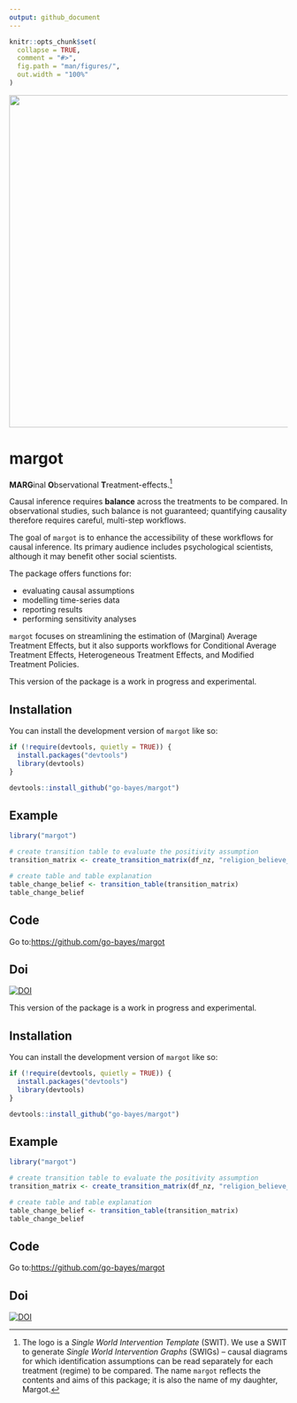 ```yaml
---
output: github_document
---
```


<!-- README.md is generated from README.Rmd. Please edit that file -->

```r
knitr::opts_chunk$set(
  collapse = TRUE,
  comment = "#>",
  fig.path = "man/figures/",
  out.width = "100%"
)
```


<!-- ```{r, include = FALSE} -->
<!-- library(here) -->
<!-- # GitHub pages -->
<!-- file.create("docs/.nojekyll", showWarnings = FALSE) -->
<!-- ``` -->


<!-- badges: start -->
<img src="man/figures/margot.png" width = 600>

<!-- badges: end -->

# margot

**MARG**inal **O**bservational **T**reatment-effects.[^1]

Causal inference requires **balance** across the treatments to be compared. In observational studies, such balance is not guaranteed; quantifying causality therefore requires careful, multi-step workflows. 

The goal of `margot` is to enhance the accessibility of these workflows for causal inference. Its primary audience includes psychological scientists, although it may benefit other social scientists.

The package offers functions for:

- evaluating causal assumptions
- modelling time-series data
- reporting results
- performing sensitivity analyses

`margot` focuses on streamlining the estimation of (Marginal) Average
Treatment Effects, but it also supports workflows for Conditional
Average Treatment Effects, Heterogeneous Treatment Effects, and Modified
Treatment Policies. 

This version of the package is a work in progress and experimental.

## Installation

You can install the development version of `margot` like so:

``` r
if (!require(devtools, quietly = TRUE)) {
  install.packages("devtools")
  library(devtools)
}

devtools::install_github("go-bayes/margot")
```

## Example

``` r
library("margot")

# create transition table to evaluate the positivity assumption
transition_matrix <- create_transition_matrix(df_nz, "religion_believe_god", "id")

# create table and table explanation
table_change_belief <- transition_table(transition_matrix)
table_change_belief
```

## Code

Go to:<https://github.com/go-bayes/margot>

## Doi

[![DOI](https://zenodo.org/badge/766117235.svg)](https://zenodo.org/doi/10.5281/zenodo.10907723)

[^1]: The logo is a *Single World Intervention Template* (SWIT). We use a SWIT to generate *Single World Intervention Graphs* (SWIGs) -- causal diagrams for which identification assumptions can be read separately for each treatment (regime) to be compared. The name `margot` reflects the contents and aims of this package; it is also the name of my daughter, Margot.


This version of the package is a work in progress and experimental.



## Installation

You can install the development version of `margot` like so:

```r
if (!require(devtools, quietly = TRUE)) {
  install.packages("devtools")
  library(devtools)
}

devtools::install_github("go-bayes/margot")
```

## Example

```r
library("margot")

# create transition table to evaluate the positivity assumption
transition_matrix <- create_transition_matrix(df_nz, "religion_believe_god", "id")

# create table and table explanation
table_change_belief <- transition_table(transition_matrix)
table_change_belief
```

## Code

Go to:<https://github.com/go-bayes/margot>


## Doi
[![DOI](https://zenodo.org/badge/766117235.svg)](https://zenodo.org/doi/10.5281/zenodo.10907723)



[^1]: The logo is a *Single World Intervention Template* (SWIT). We use a SWIT to generate *Single World Intervention Graphs* (SWIGs) -- causal diagrams for which identification assumptions can be read separately for each treatment (regime) to be compared. The name `margot` reflects the contents and aims of this package; it is also the name of my daughter, Margot.
